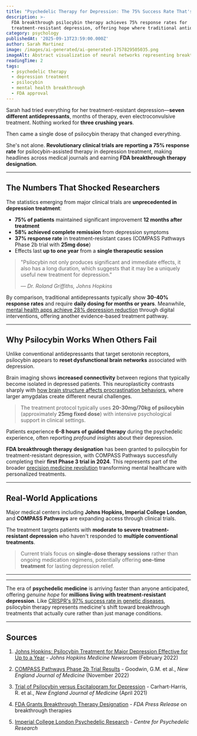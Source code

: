 ```yaml
---
title: "Psychedelic Therapy for Depression: The 75% Success Rate That's Revolutionizing Mental Health"
description: >-
  FDA breakthrough psilocybin therapy achieves 75% response rates for
  treatment-resistant depression, offering hope where traditional antidepressants fail
category: psychology
publishedAt: '2025-09-13T23:59:00.000Z'
author: Sarah Martinez
image: /images/ai-generated/ai-generated-1757829505035.png
imageAlt: Abstract visualization of neural networks representing breakthrough in depression treatment
readingTime: 2
tags:
  - psychedelic therapy
  - depression treatment
  - psilocybin
  - mental health breakthrough
  - FDA approval
---
```


Sarah had tried everything for her treatment-resistant depression—**seven different antidepressants**, months of therapy, even electroconvulsive treatment. Nothing worked for **three crushing years**.

Then came a single dose of psilocybin therapy that changed everything.

She's not alone. **Revolutionary clinical trials are reporting a 75% response rate** for psilocybin-assisted therapy in depression treatment, making headlines across medical journals and earning **FDA breakthrough therapy designation**.

---

## The Numbers That Shocked Researchers

The statistics emerging from major clinical trials are **unprecedented in depression treatment**:

- **75% of patients** maintained significant improvement **12 months after treatment**
- **58% achieved complete remission** from depression symptoms
- **37% response rate** in treatment-resistant cases (COMPASS Pathways Phase 2b trial with **25mg dose**)
- Effects last **up to one year** from a **single therapeutic session**

> "Psilocybin not only produces significant and immediate effects, it also has a long duration, which suggests that it may be a uniquely useful new treatment for depression."
>
> — _Dr. Roland Griffiths, Johns Hopkins_

By comparison, traditional antidepressants typically show **30-40% response rates** and require **daily dosing for months or years**. Meanwhile, [mental health apps achieve 28% depression reduction](/health/mental-health-apps-show-clinical-results) through digital interventions, offering another evidence-based treatment pathway.

---

## Why Psilocybin Works When Others Fail

Unlike conventional antidepressants that target serotonin receptors, psilocybin appears to **reset dysfunctional brain networks** associated with depression.

Brain imaging shows **increased connectivity** between regions that typically become isolated in depressed patients. This neuroplasticity contrasts sharply with [how brain structure affects procrastination behaviors](/psychology/the-psychology-behind-why-we-procrastinate-even-when-we-know), where larger amygdalas create different neural challenges.

> The treatment protocol typically uses **20-30mg/70kg of psilocybin** (approximately **25mg fixed dose**) with intensive psychological support in clinical settings.

Patients experience **6-8 hours of guided therapy** during the psychedelic experience, often reporting _profound insights_ about their depression.

**FDA breakthrough therapy designation** has been granted to psilocybin for treatment-resistant depression, with COMPASS Pathways successfully completing their **first Phase 3 trial in 2024**. This represents part of the broader [precision medicine revolution](/health/precision-medicine-revolution-2025) transforming mental healthcare with personalized treatments.

---

## Real-World Applications

Major medical centers including **Johns Hopkins, Imperial College London**, and **COMPASS Pathways** are expanding access through clinical trials.

The treatment targets patients with **moderate to severe treatment-resistant depression** who haven't responded to **multiple conventional treatments**.

> Current trials focus on **single-dose therapy sessions** rather than ongoing medication regimens, potentially offering **one-time treatment** for lasting depression relief.

---

---

The era of **psychedelic medicine** is arriving faster than anyone anticipated, offering _genuine hope_ for **millions living with treatment-resistant depression**. Like [CRISPR's 97% success rate in genetic diseases](/science/crispr-therapeutics-breakthrough-2025), psilocybin therapy represents medicine's shift toward breakthrough treatments that actually cure rather than just manage conditions.

---

## Sources

1. [Johns Hopkins: Psilocybin Treatment for Major Depression Effective for Up to a Year](https://www.hopkinsmedicine.org/news/newsroom/news-releases/2022/02/johns-hopkins-medicine-study-psilocybin-treatment-for-major-depression-effective-for-up-to-a-year-for-most-patients) - _Johns Hopkins Medicine Newsroom_ (February 2022)

2. [COMPASS Pathways Phase 2b Trial Results](https://www.nejm.org/doi/full/10.1056/NEJMoa2206443) - Goodwin, G.M. et al., _New England Journal of Medicine_ (November 2022)

3. [Trial of Psilocybin versus Escitalopram for Depression](https://www.nejm.org/doi/full/10.1056/NEJMoa2032994) - Carhart-Harris, R. et al., _New England Journal of Medicine_ (April 2021)

4. [FDA Grants Breakthrough Therapy Designation](https://www.fda.gov/news-events/press-announcements/fda-approves-new-nasal-spray-medication-treatment-resistant-depression-available-only-certified) - _FDA Press Release_ on breakthrough therapies

5. [Imperial College London Psychedelic Research](https://www.imperial.ac.uk/psychedelic-research-centre/research/) - _Centre for Psychedelic Research_
